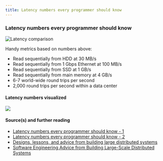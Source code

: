 ```yaml
---
title: Latency numbers every programmer should know
---
```



### Latency numbers every programmer should know

<Image
  src="/latency_comparison.jpg"
  alt="Latency comparison"
  width={900}
  height={600}
/>

Handy metrics based on numbers above:

- Read sequentially from HDD at 30 MB/s
- Read sequentially from 1 Gbps Ethernet at 100 MB/s
- Read sequentially from SSD at 1 GB/s
- Read sequentially from main memory at 4 GB/s
- 6-7 world-wide round trips per second
- 2,000 round trips per second within a data center

#### Latency numbers visualized

![](https://camo.githubusercontent.com/77f72259e1eb58596b564d1ad823af1853bc60a3/687474703a2f2f692e696d6775722e636f6d2f6b307431652e706e67)

#### Source(s) and further reading

- [Latency numbers every programmer should know - 1](https://gist.github.com/jboner/2841832)
- [Latency numbers every programmer should know - 2](https://gist.github.com/hellerbarde/2843375)
- [Designs, lessons, and advice from building large distributed systems](http://www.cs.cornell.edu/projects/ladis2009/talks/dean-keynote-ladis2009.pdf)
- [Software Engineering Advice from Building Large-Scale Distributed Systems](https://static.googleusercontent.com/media/research.google.com/en//people/jeff/stanford-295-talk.pdf)
